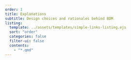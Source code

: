 ```yaml
---
order: 1
title: Explanations
subtitle: Design choices and rationales behind BDM
listing: 
  template: ../assets/templates/simple-links-listing.ejs
  sort: "order"
  categories: false
  filter-ui: false
  contents:
    - "*.qmd"
---
```

